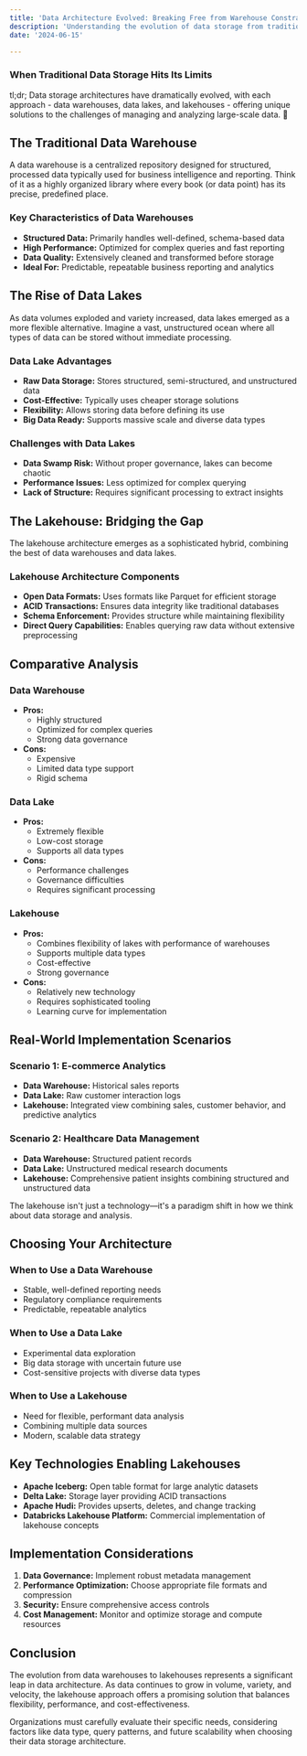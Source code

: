```yaml
---
title: 'Data Architecture Evolved: Breaking Free from Warehouse Constraints'
description: 'Understanding the evolution of data storage from traditional warehouses to modern lakehouse architectures'
date: '2024-06-15'

---
```


### When Traditional Data Storage Hits Its Limits

tl;dr; Data storage architectures have dramatically evolved, with each approach - data warehouses, data lakes, and lakehouses - offering unique solutions to the challenges of managing and analyzing large-scale data. 🚀

## The Traditional Data Warehouse

A data warehouse is a centralized repository designed for structured, processed data typically used for business intelligence and reporting. Think of it as a highly organized library where every book (or data point) has its precise, predefined place.

### Key Characteristics of Data Warehouses
- **Structured Data:** Primarily handles well-defined, schema-based data
- **High Performance:** Optimized for complex queries and fast reporting
- **Data Quality:** Extensively cleaned and transformed before storage
- **Ideal For:** Predictable, repeatable business reporting and analytics

## The Rise of Data Lakes

As data volumes exploded and variety increased, data lakes emerged as a more flexible alternative. Imagine a vast, unstructured ocean where all types of data can be stored without immediate processing.

### Data Lake Advantages
- **Raw Data Storage:** Stores structured, semi-structured, and unstructured data
- **Cost-Effective:** Typically uses cheaper storage solutions
- **Flexibility:** Allows storing data before defining its use
- **Big Data Ready:** Supports massive scale and diverse data types

### Challenges with Data Lakes
- **Data Swamp Risk:** Without proper governance, lakes can become chaotic
- **Performance Issues:** Less optimized for complex querying
- **Lack of Structure:** Requires significant processing to extract insights

## The Lakehouse: Bridging the Gap

The lakehouse architecture emerges as a sophisticated hybrid, combining the best of data warehouses and data lakes.

### Lakehouse Architecture Components
- **Open Data Formats:** Uses formats like Parquet for efficient storage
- **ACID Transactions:** Ensures data integrity like traditional databases
- **Schema Enforcement:** Provides structure while maintaining flexibility
- **Direct Query Capabilities:** Enables querying raw data without extensive preprocessing

## Comparative Analysis

### Data Warehouse
- **Pros:** 
  - Highly structured
  - Optimized for complex queries
  - Strong data governance
- **Cons:**
  - Expensive
  - Limited data type support
  - Rigid schema

### Data Lake
- **Pros:**
  - Extremely flexible
  - Low-cost storage
  - Supports all data types
- **Cons:**
  - Performance challenges
  - Governance difficulties
  - Requires significant processing

### Lakehouse
- **Pros:**
  - Combines flexibility of lakes with performance of warehouses
  - Supports multiple data types
  - Cost-effective
  - Strong governance
- **Cons:**
  - Relatively new technology
  - Requires sophisticated tooling
  - Learning curve for implementation

## Real-World Implementation Scenarios

### Scenario 1: E-commerce Analytics
- **Data Warehouse:** Historical sales reports
- **Data Lake:** Raw customer interaction logs
- **Lakehouse:** Integrated view combining sales, customer behavior, and predictive analytics

### Scenario 2: Healthcare Data Management
- **Data Warehouse:** Structured patient records
- **Data Lake:** Unstructured medical research documents
- **Lakehouse:** Comprehensive patient insights combining structured and unstructured data

<Callout type="tip">
  The lakehouse isn't just a technology—it's a paradigm shift in how we think about data storage and analysis.
</Callout>

## Choosing Your Architecture

### When to Use a Data Warehouse
- Stable, well-defined reporting needs
- Regulatory compliance requirements
- Predictable, repeatable analytics

### When to Use a Data Lake
- Experimental data exploration
- Big data storage with uncertain future use
- Cost-sensitive projects with diverse data types

### When to Use a Lakehouse
- Need for flexible, performant data analysis
- Combining multiple data sources
- Modern, scalable data strategy

## Key Technologies Enabling Lakehouses
- **Apache Iceberg:** Open table format for large analytic datasets
- **Delta Lake:** Storage layer providing ACID transactions
- **Apache Hudi:** Provides upserts, deletes, and change tracking
- **Databricks Lakehouse Platform:** Commercial implementation of lakehouse concepts

## Implementation Considerations

1. **Data Governance:** Implement robust metadata management
2. **Performance Optimization:** Choose appropriate file formats and compression
3. **Security:** Ensure comprehensive access controls
4. **Cost Management:** Monitor and optimize storage and compute resources

## Conclusion

The evolution from data warehouses to lakehouses represents a significant leap in data architecture. As data continues to grow in volume, variety, and velocity, the lakehouse approach offers a promising solution that balances flexibility, performance, and cost-effectiveness.

Organizations must carefully evaluate their specific needs, considering factors like data type, query patterns, and future scalability when choosing their data storage architecture.